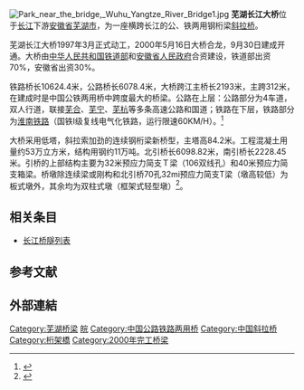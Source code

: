 [[File:Park_near_the_bridge,_Wuhu_Yangtze_River_Bridge1.jpg|thumb]]
'''芜湖长江大桥'''位于[[长江|长江]]下游[[安徽省|安徽省]][[芜湖市|芜湖市]]，为一座横跨长江的公、铁两用钢桁梁[[斜拉桥|斜拉桥]]。

芜湖长江大桥1997年3月正式动工，2000年5月16日大桥合龙，9月30日建成开通。大桥由[[中华人民共和国铁道部|中华人民共和国铁道部]]和[[安徽省人民政府|安徽省人民政府]]合资建设，铁道部出资70%，安徽省出资30%。

铁路桥长10624.4米，公路桥长6078.4米，大桥跨江主桥长2193米，主跨312米，在建成时是中国公铁两用桥中跨度最大的桥梁。公路在上层：公路部分为4车道，双人行道，联接[[芜合高速公路|芜合]]、[[芜宁高速公路|芜宁]]、[[芜杭高速公路|芜杭]]等多条高速公路和国道；铁路在下层，铁路部分为[[淮南铁路|淮南铁路]]（国铁Ⅰ级复线电气化铁路，运行限速60KM/H）。<ref name=":11">{{Cite journal|title=走近我国著名铁路桥（下）|author=肖志平|url=http://www.itdzs.org/Res/PayPDF/PDF//201112311032081571.pdf|journal=铁道知识|issue=6|doi=|others=|year=2011|volume=|page=35,36|issn=1000-0372|pmid=|access-date=2020-01-03|archive-date=2019-12-20|archive-url=https://web.archive.org/web/20191220051119/http://www.itdzs.org/Res/PayPDF/PDF//201112311032081571.pdf|dead-url=no}}</ref>

大桥采用低塔，斜拉索加劲的连续钢桁梁新桥型，主塔高84.2米。工程混凝土用量约53万立方米，结构用钢约11万吨。北引桥长6098.82米，南引桥长2228.45米。引桥的上部结构主要为32米预应力简支Ｔ梁（106双线孔）和40米预应力简支箱梁。桥墩除连续梁或刚构和北引桥70孔32mi预应力简支T梁（墩高较低）为板式墩外，其余均为双柱式墩（框架式轻型墩）<ref>{{cite news|url=http://www.wuhubtv.com/folder343/folder355/folder378/2014/12/2014-12-29176958.html|title=芜湖长江大桥引桥限速问题的启示|date=2005-06-01|work=卢祖文，《中国铁路》学术期刊2005年 第6期|access-date=2018-08-23|archive-url=https://web.archive.org/web/20170109021645/http://www.wuhubtv.com/folder343/folder355/folder378/2014/12/2014-12-29176958.html|archive-date=2017-01-09|dead-url=yes}}</ref>。

==相关条目==
*[[长江桥隧列表|长江桥隧列表]]

==参考文献==
{{Reflist}}

== 外部連結 ==
{{Commons category-inline}}

{{安徽省高速公路}}
{{淮南铁路}}
{{Crossings navbox
|structure= [[长江桥隧列表|桥梁与隧道]]
|place= [[长江|长江]]
|bridge= 芜湖长江大桥
|bridge signs= {{China Expwy Name|G5011}}<br/>{{中国铁路名|淮南铁路}}
|upstream= [[芜湖长江三桥|芜湖长江三桥]]
|upstream signs= 公路<br>{{中国铁路名|商杭高速铁路}}<br>[[芜湖轨道交通1号线|芜湖轨道交通1号线]]
|downstream= [[芜湖泰山路长江大桥|芜湖泰山路长江大桥]]
|downstream signs= {{China Expwy Name|S24|P=安徽}}<br>城际铁路（预留）
}}

{{coord|31|23|15.77|N|118|20|07|E|display=title|scale:100000}}

{{DEFAULTSORT:Wuhu}}
[[Category:芜湖桥梁|Category:芜湖桥梁]]
[[Category:长江大桥|皖]]
[[Category:中国公路铁路两用桥|Category:中国公路铁路两用桥]]
[[Category:中国斜拉桥|Category:中国斜拉桥]]
[[Category:桁架橋|Category:桁架橋]]
[[Category:2000年完工桥梁|Category:2000年完工桥梁]]